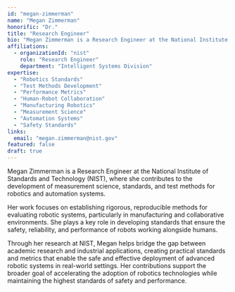 ```yaml
---
id: "megan-zimmerman"
name: "Megan Zimmerman"
honorific: "Dr."
title: "Research Engineer"
bio: "Megan Zimmerman is a Research Engineer at the National Institute of Standards and Technology (NIST), where she contributes to the development of measurement science, standards, and test methods for robotics and automation systems."
affiliations:
  - organizationId: "nist"
    role: "Research Engineer"
    department: "Intelligent Systems Division"
expertise:
  - "Robotics Standards"
  - "Test Methods Development"
  - "Performance Metrics"
  - "Human-Robot Collaboration"
  - "Manufacturing Robotics"
  - "Measurement Science"
  - "Automation Systems"
  - "Safety Standards"
links:
  email: "megan.zimmerman@nist.gov"
featured: false
draft: true
---
```


Megan Zimmerman is a Research Engineer at the National Institute of Standards and Technology (NIST), where she contributes to the development of measurement science, standards, and test methods for robotics and automation systems.

Her work focuses on establishing rigorous, reproducible methods for evaluating robotic systems, particularly in manufacturing and collaborative environments. She plays a key role in developing standards that ensure the safety, reliability, and performance of robots working alongside humans.

Through her research at NIST, Megan helps bridge the gap between academic research and industrial applications, creating practical standards and metrics that enable the safe and effective deployment of advanced robotic systems in real-world settings. Her contributions support the broader goal of accelerating the adoption of robotics technologies while maintaining the highest standards of safety and performance.
